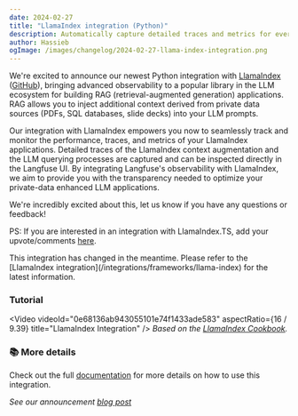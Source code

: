 ```yaml
---
date: 2024-02-27
title: "LlamaIndex integration (Python)"
description: Automatically capture detailed traces and metrics for every request of your LlamaIndex application with the new Langfuse Integration.
author: Hassieb
ogImage: /images/changelog/2024-02-27-llama-index-integration.png
---
```



<ChangelogHeader />

We're excited to announce our newest Python integration with [LlamaIndex](https://www.llamaindex.ai/) ([GitHub](https://github.com/run-llama/llama_index)), bringing advanced observability to a popular library in the LLM ecosystem for building RAG (retrieval-augmented generation) applications. RAG allows you to inject additional context derived from private data sources (PDFs, SQL databases, slide decks) into your LLM prompts.

Our integration with LlamaIndex empowers you now to seamlessly track and monitor the performance, traces, and metrics of your LlamaIndex applications. Detailed traces of the LlamaIndex context augmentation and the LLM querying processes are captured and can be inspected directly in the Langfuse UI. By integrating Langfuse's observability with LlamaIndex, we aim to provide you with the transparency needed to optimize your private-data enhanced LLM applications.

We're incredibly excited about this, let us know if you have any questions or feedback!

PS: If you are interested in an integration with LlamaIndex.TS, add your upvote/comments [here](https://github.com/orgs/langfuse/discussions/1291).

<Callout type="info">
  This integration has changed in the meantime. Please refer to the [LlamaIndex
  integration](/integrations/frameworks/llama-index) for the latest information.
</Callout>

### Tutorial

<Video
  videoId="0e68136ab943055101e74f1433ade583"
  aspectRatio={16 / 9.39}
  title="LlamaIndex Integration"
/>
<span>
  _Based on the [LlamaIndex
  Cookbook](/guides/cookbook/integration_llama_index)._
</span>

### 📚 More details

Check out the full [documentation](/integrations/frameworks/llamaindex) for more details on how to use this integration.

_See our announcement [blog post](/blog/llama-index-integration)_

